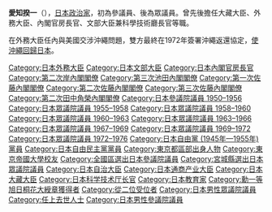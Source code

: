 {{Infobox Officeholder
|honorific-prefix  = 
|name              = 愛知 揆一
|original_name     = 
|honorific-suffix  = 
|image             = Kiichi Aichi.jpg
|imagesize         = 250px
|smallimage        = 
|caption           = 
|order             = 
|office           = {{JPN}}第77任[[大藏大臣|大藏大臣]]
|term_start       = 1972年12月22日
|term_end         = {{box|1973年11月23日}}
|primeminister   = [[田中角榮|田中角榮]]
|predecessor      = {{link-ja|植木庚子郎|植木庚子郎}}
|successor        = 田中角榮（代）
|office2          = {{JPN}}第97、98任[[外務大臣_(日本)|外務大臣]]
|term_start2      = 1968年11月30日
|term_end2        = 1970年1月14日
|primeminister2   = [[佐藤榮作|佐藤榮作]]
|predecessor2     = 佐藤榮作（代）
|successor2       = [[福田赳夫|福田赳夫]]
|office3          = {{JPN}}第18、29任[[内閣官房長官|内閣官房長官]]
|term_start3      = 1966年8月1日
|term_end3        = 1966年12月3日
|primeminister3   = [[佐藤榮作|佐藤榮作]]
|predecessor3     = {{link-ja|橋本登美三郎|橋本登美三郎}}
|successor3       = [[福永健司|福永健司]]
|term_start4      = 1957年7月10日
|term_end4        = 1958年6月12日
|primeminister4   = [[岸信介|岸信介]]
|predecessor4     = {{link-ja|石田博英|石田博英}}
|successor4       = {{link-ja|赤城宗德|赤城宗徳}}
|office5          = {{JPN}}第84、85任[[文部大臣_(日本)|文部大臣]]
|term_start5      = 1964年7月18日
|term_end5        = 1965年6月3日
|primeminister5   = [[池田勇人|池田勇人]]<br>[[佐藤榮作|佐藤榮作]]
|predecessor5    = [[灘尾弘吉|灘尾弘吉]]
|successor5       = [[中村梅吉|中村梅吉]]
|office6          = {{JPN}}第14、15任{{link-ja|科學技術廳長官|科学技術庁長官}}<br/>第14、15任{{link-ja|總理府原子能委員會|原子力委員会}}委員長
|term_start6      = 1964年7月18日
|term_end6        = 1965年6月3日
|primeminister6   = [[池田勇人|池田勇人]]<br>[[佐藤榮作|佐藤榮作]]
|predecessor6    = 池田勇人（代）
|successor6       = {{link-ja|上原正吉|上原正吉}}
|office7          = {{JPN}}第12任[[法務大臣|法務大臣]]
|term_start7      = 1958年10月28日
|term_end7        = 1959年1月12日
|primeminister7   = [[岸信介|岸信介]]
|predecessor7    = {{link-ja|唐澤俊樹|唐澤俊樹}}
|successor7       = [[井野碩哉|井野碩哉]]
|office8          = {{JPN}}第11任[[自治大臣|自治廳長官]]
|term_start8     = 1958年10月28日
|term_end8        = 1959年1月12日
|primeminister8   = [[岸信介|岸信介]]
|predecessor8    = {{link-ja|青木正|青木正}}
|successor8      = 青木正
|office9          = {{JPN}}第11任[[經濟產業大臣|通商產業大臣]]
|term_start9     = 1954年1月9日
|term_end9       = 1954年12月10日
|primeminister9   = [[吉田茂|吉田茂]]
|predecessor9    = {{link-ja|岡野清豪|岡野清豪}}
|successor9      = [[石橋湛山|石橋湛山]]
|office10         = {{JPN}}第7任{{link-ja|經濟審議廳長官|経済審議庁長官}}
|term_start10     = 1954年1月9日
|term_end10       = 1954年12月10日
|primeminister10   = [[吉田茂|吉田茂]]
|predecessor10   = {{link-ja|岡野清豪|岡野清豪}}
|successor10      = [[高碕達之助|高碕達之助]]
| office11       = {{JPN}}[[眾議院_(日本)|眾議院]]議員
| term_start11    = 1955年2月28日
| term_end11     = {{box|1973年11月23日}}
|predecessor11   =
|successor11     = 
|constituency11 = {{link-ja|宮城縣第1區 (中選舉區)|宮城県第1区 (中選挙区)|宮城縣第1區}}
| office12      = {{JPN}}[[參議院_(日本)|參議院]]議員
| term_start12    = 1950年6月5日
| term_end12     = 1955年2月1日
|predecessor12   =
|successor12     =
|constituency12 = [[日本參議院全國區|全國區]]
|birth_date       = {{birth date|1907|10|10}}
|birth_place      = {{JPN}}[[東京府|東京府]][[東京市|東京市]][[麹町区|麹町区]]<br>（現[[東京都|東京都]][[千代田区|千代田区]]）
|death_date       =  {{death date and age|1973|11|23|1907|10|10}}
|death_place      =  {{JPN}}[[東京都|東京都]][[新宿区|新宿区]]
|party            = （[[自由党_(日本1950年)|自由党]]→）<br />[[自由民主党_(日本)|自由民主党]]
|spouse           = 愛知富
|parents          = [[愛知敬一|愛知敬一]]（父）
|children         = 愛知絢子（養女、妻子的外甥女）
|relatives          = {{link-ja|田邊為三郎|田辺為三郎}}（外祖父）<br>[[愛知和男|愛知和男]]（女婿）<br>{{link-ja|愛知治郎|愛知治郎}}（外孫）
|alma_mater       = [[東京帝国大學|東京帝国大學]]法学部
|website          = 
}}
{{Japanese|japanese=愛知揆一|kana=あいち きいち|romaji= Aichi Kiichi}}
'''愛知揆一'''（{{bd|1907年|10月10日|1973年|11月23日|catIdx=Aichi Kiichi}}），[[日本|日本]][[政治家|政治家]]，初為參議員、後為眾議員。曾先後擔任大藏大臣、外務大臣、內閣官房長官、文部大臣兼科學技術廳長官等職。

在外務大臣任內與美國交涉沖繩問題，雙方最終在1972年簽署沖繩返還協定，[[沖繩返還|使沖繩回歸日本]]。

{{外務大臣}}
{{內閣官房長官}}
{{財務大臣}}
{{文部科學大臣}}
{{第二次岸內閣}}
{{第三次池田內閣}}
{{第一次佐藤內閣}}
{{第二次佐藤內閣}}
{{第三次佐藤內閣}}
{{第二次田中角榮內閣}}

{{DEFAULTSORT:Aichi Kiichi}}
[[Category:日本外務大臣|Category:日本外務大臣]]
[[Category:日本文部大臣|Category:日本文部大臣]]
[[Category:日本內閣官房長官|Category:日本內閣官房長官]]
[[Category:第二次岸內閣閣僚|Category:第二次岸內閣閣僚]]
[[Category:第三次池田內閣閣僚|Category:第三次池田內閣閣僚]]
[[Category:第一次佐藤內閣閣僚|Category:第一次佐藤內閣閣僚]]
[[Category:第二次佐藤內閣閣僚|Category:第二次佐藤內閣閣僚]]
[[Category:第三次佐藤內閣閣僚|Category:第三次佐藤內閣閣僚]]
[[Category:第二次田中角榮內閣閣僚|Category:第二次田中角榮內閣閣僚]]
[[Category:日本參議院議員_1950–1956|Category:日本參議院議員 1950–1956]]
[[Category:日本眾議院議員_1955–1958|Category:日本眾議院議員 1955–1958]]
[[Category:日本眾議院議員_1958–1960|Category:日本眾議院議員 1958–1960]]
[[Category:日本眾議院議員_1960–1963|Category:日本眾議院議員 1960–1963]]
[[Category:日本眾議院議員_1963–1966|Category:日本眾議院議員 1963–1966]]
[[Category:日本眾議院議員_1967–1969|Category:日本眾議院議員 1967–1969]]
[[Category:日本眾議院議員_1969–1972|Category:日本眾議院議員 1969–1972]]
[[Category:日本眾議院議員_1972–1976|Category:日本眾議院議員 1972–1976]]
[[Category:日本自由黨_(1945年—1955年)黨員|Category:日本自由黨 (1945年—1955年)黨員]]
[[Category:日本自由民主黨黨員|Category:日本自由民主黨黨員]]
[[Category:東京都區部出身人物|Category:東京都區部出身人物]]
[[Category:東京帝國大學校友|Category:東京帝國大學校友]]
[[Category:全國區選出日本參議院議員|Category:全國區選出日本參議院議員]]
[[Category:宮城縣選出日本眾議院議員|Category:宮城縣選出日本眾議院議員]]
[[Category:日本自治大臣|Category:日本自治大臣]]
[[Category:日本通商产业大臣|Category:日本通商产业大臣]]
[[Category:日本大藏大臣|Category:日本大藏大臣]]
[[Category:日本科学技术厅长官|Category:日本科学技术厅长官]]
[[Category:日本教育家|Category:日本教育家]]
[[Category:勳一等旭日桐花大綬章獲得者|Category:勳一等旭日桐花大綬章獲得者]]
[[Category:從二位受位者|Category:從二位受位者]]
[[Category:日本男性眾議院議員|Category:日本男性眾議院議員]]
[[Category:任上去世人士|Category:任上去世人士]]
[[Category:日本男性參議院議員|Category:日本男性參議院議員]]